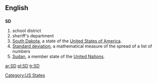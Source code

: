 {{see|s.d.|.sd}}

==English==

==={{abbreviation}}===
'''SD'''

# school district
# sheriff's department
# [[South Dakota]], a state of the [[United States of America]].
# [[standard deviation|Standard deviation]], a mathematical measure of the spread of a list of numbers
#[[Sudan]], a member state of the [[United Nations]].

[[Category:US States]]

[[ar:SD]]
[[pl:SD]]
[[tr:SD]]